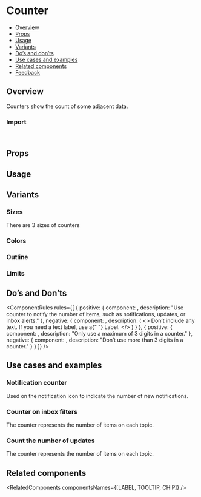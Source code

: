 
<Meta of={CounterStories} />

# Counter

- [Overview](#overview)
- [Props](#props)
- [Usage](#usage)
- [Variants](#variants)
- [Do’s and don’ts](#dos-and-donts)
- [Use cases and examples](#use-cases-and-examples)
- [Related components](#related-components)
- [Feedback](#feedback)

## Overview

Counters show the count of some adjacent data.

<Canvas of={CounterStories.Overview} />

### Import

```js
import { Counter } from "@vibe/core";
```

## Props

<PropsTable />

## Usage

<Usage />

<TipCheckYourself />

## Variants

### Sizes

There are 3 sizes of counters

<Canvas of={CounterStories.Sizes} />

### Colors

<Canvas of={CounterStories.Colors} />

### Outline

<Canvas of={CounterStories.Outline} />

### Limits

<Canvas of={CounterStories.Limits} />

## Do’s and Don’ts

<ComponentRules
  rules={[
    {
      positive: {
        component: <Counter count={15} />,
        description: "Use counter to notify the number of items, such as notifications, updates, or inbox alerts."
      },
      negative: {
        component: <Counter count="New" />,
        description: (
          <>
            Don’t include any text. If you need a text label, use a{" "}
            <StorybookLink page="Components/Label">Label.</StorybookLink>
          </>
        )
      }
    },
    {
      positive: {
        component: <Counter count={1000} />,
        description: "Only use a maximum of 3 digits in a counter."
      },
      negative: {
        component: <Counter count={1050} maxDigits={4} />,
        description: "Don’t use more than 3 digits in a counter."
      }
    }
  ]}
/>

## Use cases and examples

### Notification counter

Used on the notification icon to indicate the number of new notifications.

<Canvas of={CounterStories.NotificationCounter} />

### Counter on inbox filters

The counter represents the number of items on each topic.

<Canvas of={CounterStories.CounterOnInboxFilters} />

### Count the number of updates

The counter represents the number of items on each topic.

<Canvas of={CounterStories.CountTheNumberOfUpdates} />

## Related components

<RelatedComponents componentsNames={[LABEL, TOOLTIP, CHIP]} />
